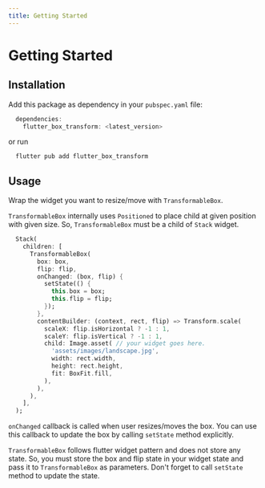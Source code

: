 ```yaml
---
title: Getting Started
---
```


# Getting Started

## Installation

Add this package as dependency in your `pubspec.yaml` file:

```dart
  dependencies:
    flutter_box_transform: <latest_version>
```
or run

```shell
  flutter pub add flutter_box_transform
```

## Usage
Wrap the widget you want to resize/move with `TransformableBox`. 

<Info>`TransformableBox` internally uses `Positioned` to place child at given position with given size. 
So, `TransformableBox` must be a child of `Stack` widget.</Info>

```dart title="Using as a widget"
  Stack(
    children: [
      TransformableBox(
        box: box,
        flip: flip,
        onChanged: (box, flip) {
          setState(() {
            this.box = box;
            this.flip = flip;
          });
        },
        contentBuilder: (context, rect, flip) => Transform.scale(
          scaleX: flip.isHorizontal ? -1 : 1,
          scaleY: flip.isVertical ? -1 : 1,
          child: Image.asset( // your widget goes here.
            'assets/images/landscape.jpg',
            width: rect.width,
            height: rect.height,
            fit: BoxFit.fill,
          ),
        ),
      ),
    ],
  );
```

`onChanged` callback is called when user resizes/moves the box. You can use this callback to update the box by calling
`setState` method explicitly.

<Info>`TransformableBox` follows flutter widget pattern and does not store any state. So, you must store the box and 
flip state in your widget state and pass it to `TransformableBox` as parameters. Don't forget to call `setState` 
method to update the state.</Info>
